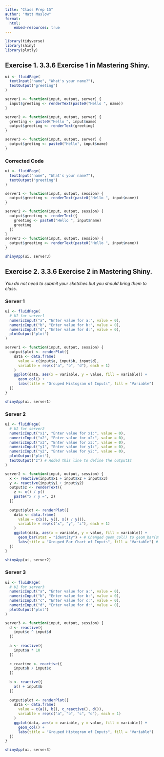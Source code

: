 ```yaml
---
title: "Class Prep 15"
author: "Matt Maslow"
format: 
  html:
    embed-resources: true
---
```


```r
library(tidyverse)
library(shiny)
library(plotly)
```


## Exercise 1. 3.3.6 Exercise 1 in Mastering Shiny.

```r
ui <- fluidPage(
  textInput("name", "What's your name?"),
  textOutput("greeting")
)
```

```r
server1 <- function(input, output, server) {
  input$greeting <- renderText(paste0("Hello ", name))
}

server2 <- function(input, output, server) {
  greeting <- paste0("Hello ", input$name)
  output$greeting <- renderText(greeting)
}

server3 <- function(input, output, server) {
  output$greting <- paste0("Hello", input$name)
}
```

### Corrected Code

```r
ui <- fluidPage(
  textInput("name", "What's your name?"),
  textOutput("greeting")
)

server1 <- function(input, output, session) {
  output$greeting <- renderText(paste0("Hello ", input$name))
}

server2 <- function(input, output, session) {
  output$greeting <- renderText({
    greeting <- paste0("Hello ", input$name)
    greeting
  })
}
server3 <- function(input, output, session) {
  output$greeting <- renderText(paste0("Hello ", input$name))
}

shinyApp(ui, server3)
```


## Exercise 2. 3.3.6 Exercise 2 in Mastering Shiny. 

*You do not need to submit your sketches but you should bring them to class.*

### Server 1

```r
ui <- fluidPage(
  # UI for server1
  numericInput("a", "Enter value for a:", value = 0),
  numericInput("b", "Enter value for b:", value = 0),
  numericInput("d", "Enter value for d:", value = 0),
  plotOutput("plot")
)

server1 <- function(input, output, session) {
  output$plot <- renderPlot({
    data <- data.frame(
      value = c(input$a, input$b, input$d),
      variable = rep(c("a", "b", "d"), each = 1)
    )
    ggplot(data, aes(x = variable, y = value, fill = variable)) +
      geom_col() +
      labs(title = "Grouped Histogram of Inputs", fill = "Variable")
  })
}

shinyApp(ui, server1)
```


### Server 2

```r
ui <- fluidPage(
  # UI for server2
  numericInput("x1", "Enter value for x1:", value = 0),
  numericInput("x2", "Enter value for x2:", value = 0),
  numericInput("x3", "Enter value for x3:", value = 0),
  numericInput("y1", "Enter value for y1:", value = 0),
  numericInput("y2", "Enter value for y2:", value = 0),
  plotOutput("plot"),
  textOutput("z") # Added this line to define the output$z
)

server2 <- function(input, output, session) {
  x <- reactive(input$x1 + input$x2 + input$x3)
  y <- reactive(input$y1 + input$y2)
  output$z <- renderText({
    z <- x() / y()
    paste("x / y =", z)
  })
  
  output$plot <- renderPlot({
    data <- data.frame(
      value = c(x(), y(), x() / y()),
      variable = rep(c("x", "y", "z"), each = 1)
    )
    ggplot(data, aes(x = variable, y = value, fill = variable)) +
      geom_bar(stat = "identity") + # Changed geom_col() to geom_bar(stat = "identity")
      labs(title = "Grouped Bar Chart of Inputs", fill = "Variable") # Changed title to "Grouped Bar Chart"
  })
}

shinyApp(ui, server2)

```


### Server 3

```r
ui <- fluidPage(
  # UI for server3
  numericInput("a", "Enter value for a:", value = 0),
  numericInput("b", "Enter value for b:", value = 0),
  numericInput("c", "Enter value for c:", value = 0),
  numericInput("d", "Enter value for d:", value = 0),
  plotOutput("plot")
)

server3 <- function(input, output, session) {
  d <- reactive({
    input$c ^ input$d
  })
  
  a <- reactive({
    input$a * 10
  })
  
  c_reactive <- reactive({
    input$b / input$c
  })
  
  b <- reactive({
    a() + input$b
  })
  
  output$plot <- renderPlot({
    data <- data.frame(
      value = c(a(), b(), c_reactive(), d()),
      variable = rep(c("a", "b", "c", "d"), each = 1)
    )
    ggplot(data, aes(x = variable, y = value, fill = variable)) +
      geom_col() +
      labs(title = "Grouped Histogram of Inputs", fill = "Variable")
  })
}

shinyApp(ui, server3)
```




